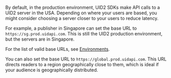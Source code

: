 By default, in the production environment, UID2 SDKs make API calls to a UID2 server in the USA. Depending on where your users are based, you might consider choosing a server closer to your users to reduce latency.

For example, a publisher in Singapore can set the base URL to `https://sg.prod.uidapi.com`. This is still the UID2 production environment, but the servers are in Singapore.

For the list of valid base URLs, see [Environments](/docs/getting-started/gs-environments.md).

You can also set the base URL to `https://global.prod.uidapi.com`. This URL directs readers to a region geographically close to them, which is ideal if your audience is geographically distributed.